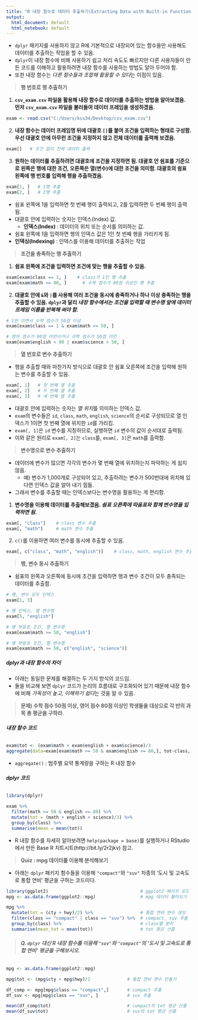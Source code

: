 ---
title: "R 내장 함수로 데이터 추출하기(Extracting Data with Built-in Functions in R)"
output:
  html_document: default
  html_notebook: default
---

- `dplyr` 패키지를 사용하지 않고 R에 기본적으로 내장되어 있는 함수들만 사용해도 데이터를 추출하는 작업을 할 수 있음.
- `dplyr`이 내장 함수에 비해 사용하기 쉽고 처리 속도도 빠르지만 다른 사용자들이 만든 코드를 이해하고 활용하려면 내장 함수를 사용하는 방법도 알아 두어야 함.
- 또한 내장 함수는 *다른 함수들과 조합해 활용할 수 있다*는 이점이 있음.

> **행 번호로 행 추출하기**

1. **`csv_exam.csv` 파일을 활용해 내장 함수로 데이터를 추출하는 방법을 알아보겠음. 먼저 `csv_exam.csv` 파일을 불러들여 데이터 프레임을 생성하겠음.**

```{r}
exam <- read.csv("C:/Users/kss34/Desktop/csv_exam.csv")
```

2. **내장 함수는 데이터 프레임명 뒤에 대괄호 `[]`를 붙여 조건을 입력하는 형태로 구성함. 우선 대괄호 안에 아무런 조건을 지정하지 않고 전체 데이터를 출력해 보겠음.**

```{r}
exam[]   # 조건 없이 전체 데이터 출력
```

3. **원하는 데이터를 추출하려면 대괄호에 조건을 지정하면 됨. 대괄호 안 쉼표를 기준으로 왼쪽은 행에 대한 조건, 오른쪽은 열(변수)에 대한 조건을 의미함. 대괄호의 쉼표 왼쪽에 행 번호를 입력해 행을 추출하겠음.**

```{r}
exam[1, ]   # 1행 추출
exam[2, ]   # 2행 추출
```

- 쉼표 왼쪽에 1을 입력하면 첫 번째 행이 출력되고, 2를 입력하면 두 번째 행이 출력됨.
- 대괄호 안에 입력하는 숫자는 인덱스(Index) 값.
    - **인덱스(Index)** : 데이터의 위치 또는 순서를 의미하는 값.
- 쉼표 왼쪽에 1을 입력하면 행의 인덱스 값은 1인 첫 번째 행을 가리키게 됨.
- **인덱싱(Indexing)** : 인덱스를 이용해 데이터를 추출하는 작업

> **조건을 충족하는 행 추출하기**

1. **쉼표 왼쪽에 조건을 입력하면 조건에 맞는 행을 추출할 수 있음.**

```{r}
exam[exam$class == 1, ]    # class가 1인 행 추출
exam[exam$math >= 80, ]      # 수학 점수가 80점 이상인 행 추출
```

2. **대괄호 안에 `&`와 `|`를 사용해 여러 조건을 동시에 충족하거나 하나 이상 충족하는 행을 추출할 수 있음. `dplyr`과 달리 *내장 함수에서는 조건을 입력할 때 변수명 앞에 데이터 프레임 이름을 반복해 써야 함.***

```{r}
# 1반 이면서 수학 점수가 50점 이상
exam[exam$class == 1 & exam$math >= 50, ]

# 영어 점수가 90점 미만이거나 과학 점수가 50점 미만
exam[exam$english < 90 | exam$science < 50, ]
```

> **열 번호로 변수 추출하기**

- 행을 추출할 때와 마찬가지 방식으로 대괄호 안 쉼표 오른쪽에 조건을 입력해 원하는 변수를 추출할 수 있음.

```{r}
exam[, 1]   # 첫 번째 열 추출
exam[, 2]   # 두 번째 열 추출
exam[, 3]   # 세 번째 열 추출
```

- 대괄호 안에 입력하는 숫자는 *열 위치*를 의미하는 인덱스 값.
- `exam`의 변수들은 `id`, `class`, `math`, `english`, `science`의 순서로 구성되므로 열 인덱스가 1이면 첫 번째 열에 위치한 `id`를 가리킴.
- `exam[, 1]`은 `id` 변수를 지칭하므로, 실행하면 `id` 변수의 값이 순서대로 출력됨.
- 이와 같은 원리로 `exam[, 2]`는 `class`를, `exam[, 3]`은 `math`를 출력함.

> **변수명으로 변수 추출하기**

- 데이터에 변수가 많으면 각각의 변수가 몇 번째 열에 위치하는지 파악하는 게 쉽지 않음.
    - 예) 변수가 1,000개로 구성되어 있고, 추출하려는 변수가 500번대에 위치해 있다면 인덱스 값을 알아 내기 힘듦.
- 그래서 변수를 추출할 때는 인덱스보다는 변수명을 활용하는 게 편리함.

1. **변수명을 이용해 데이터를 추출해보겠음. *쉼표 오른쪽에 따옴표와 함께 변수명을 입력하면 됨.***

```{r}
exam[, "class"]    # class 변수 추출
exam[, "math"]     # math 변수 추출
```

2. `c()`를 이용하면 여러 변수를 동시에 추출할 수 있음.

```{r}
exam[, c("class", "math", "english")]    # class, math, english 변수 추출
```

> **행, 변수 동시 추출하기**

- 쉼표의 왼쪽과 오른쪽에 동시에 조건을 입력하면 행과 변수 조건이 모두 충족되는 데이터를 추출함.

```{r}
# 행, 변수 모두 인덱스
exam[1, 3]

# 행 인덱스, 열 변수명
exam[5, "english"]

# 행 부등호 조건, 열 변수명
exam[exam$math >= 50, "english"]

# 행 부등호 조건, 열 변수명
exam[exam$math >= 50, c("english", "science")]
```

##### **dplyr과 내장 함수의 차이**

- 아래는 동일한 문제를 해결하는 두 가지 방식의 코드임.
- 둘을 비교해 보면 `dplyr` 코드가 논리의 흐름대로 구조화되어 있기 때문에 내장 함수에 비해 *가독성이 높고, 이해하기 쉽다*는 것을 알 수 있음.

> **문제) 수학 점수 50점 이상, 영어 점수 80점 이상인 학생들을 대상으로 각 반의 과목 총 평균을 구하라.**

###### **내장 함수 코드**

```{r}
exam$tot <- (exam$math + exam$english + exam$science)/3
aggregate(data=exam[exam$math >= 50 & exam$english >= 80,], tot~class, mean)
```

- `aggregate()` : 범주별 요약 통계량을 구하는 R 내장 함수

###### **dplyr 코드**

```{r}
library(dplyr)

exam %>% 
  filter(math >= 50 & english >= 80) %>% 
  mutate(tot = (math + english + science)/3) %>% 
  group_by(class) %>% 
  summarise(mean = mean(tot))
```

- R 내장 함수를 자세히 알아보려면 `help(package = base)`를 실행하거나 RStudio에서 만든 Base R 치트시트(http://bit.ly/2r2jkv) 참고.

> **Quiz : mpg 데이터를 이용해 분석해보기**

- 아래는 `dplyr` 패키지 함수들을 이용해 `"compact"`와 `"suv"` 차종의 '도시 및 고속도로 통합 연비' 평균을 구하는 코드이다.

```{r}
library(ggplot2)                                   # ggplot2 패키지 로드
mpg <- as.data.frame(ggplot2::mpg)                 # mpg 데이터 불러오기

mpg %>% 
  mutate(tot = (cty + hwy)/2) %>%                  # 통합 연비 변수 생성
  filter(class == "compact" | class == "suv") %>%  # compact, suv 추출
  group_by(class) %>%                              # class별 분리
  summarise(mean_tot = mean(tot))                  # tot 평균 산출
```

> ###### **Q. `dplyr` 대신 R 내장 함수를 이용해 `"suv"`와 `"compact"`의 '도시 및 고속도로 통합 연비' 평균을 구해보시오.**

```{r}
mpg <- as.data.frame(ggplot2::mpg)       

mpg$tot <- (mpg$cty + mpg$hwy)/2              # 통합 연비 변수 만들기

df_comp <- mpg[mpg$class == "compact",]       # compact 추출
df_suv <- mpg[mpg$class == "suv", ]           # suv 추출

mean(df_comp$tot)                             # compact의 tot 평균 산출
mean(df_suv$tot)                              # suv의 tot 평균 산출
```